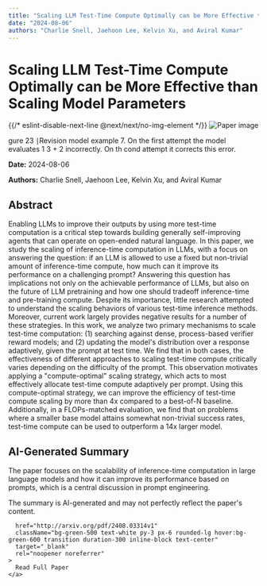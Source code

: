 ```yaml
---
title: "Scaling LLM Test-Time Compute Optimally can be More Effective than Scaling Model Parameters"
date: "2024-08-06"
authors: "Charlie Snell, Jaehoon Lee, Kelvin Xu, and Aviral Kumar"
---
```



<div className="bg-gray-800 text-white min-h-screen p-8">
  <h1 className="text-4xl font-bold mb-6">Scaling LLM Test-Time Compute Optimally can be More Effective than Scaling Model Parameters</h1>

  <div className="mb-8">
    {{/* eslint-disable-next-line @next/next/no-img-element */}}
    <img
      src="/images/papers/Scaling LLM Test-Time Compute Optimally can be More Effective than Scaling Model Parameters.png"
      alt="Paper image"
      className="w-full h-auto rounded-lg"
    />
    <p className="text-sm text-gray-400 mt-2">gure 23 ∣Revision model example 7. On the first attempt the model evaluates 1
3 + 2 incorrectly. On th
cond attempt it corrects this error.
</p>
  </div>

  <p className="text-gray-300 mb-2"><strong>Date:</strong> 2024-08-06</p>
  <p className="text-gray-300 italic mb-6"><strong>Authors:</strong> Charlie Snell, Jaehoon Lee, Kelvin Xu, and Aviral Kumar</p>

  <div className="bg-gray-700 p-6 rounded-lg mb-8">
    <h2 className="text-2xl font-semibold mb-4">Abstract</h2>
    <p>Enabling LLMs to improve their outputs by using more test-time computation is
a critical step towards building generally self-improving agents that can
operate on open-ended natural language. In this paper, we study the scaling of
inference-time computation in LLMs, with a focus on answering the question: if
an LLM is allowed to use a fixed but non-trivial amount of inference-time
compute, how much can it improve its performance on a challenging prompt?
Answering this question has implications not only on the achievable performance
of LLMs, but also on the future of LLM pretraining and how one should tradeoff
inference-time and pre-training compute. Despite its importance, little
research attempted to understand the scaling behaviors of various test-time
inference methods. Moreover, current work largely provides negative results for
a number of these strategies. In this work, we analyze two primary mechanisms
to scale test-time computation: (1) searching against dense, process-based
verifier reward models; and (2) updating the model's distribution over a
response adaptively, given the prompt at test time. We find that in both cases,
the effectiveness of different approaches to scaling test-time compute
critically varies depending on the difficulty of the prompt. This observation
motivates applying a "compute-optimal" scaling strategy, which acts to most
effectively allocate test-time compute adaptively per prompt. Using this
compute-optimal strategy, we can improve the efficiency of test-time compute
scaling by more than 4x compared to a best-of-N baseline. Additionally, in a
FLOPs-matched evaluation, we find that on problems where a smaller base model
attains somewhat non-trivial success rates, test-time compute can be used to
outperform a 14x larger model.</p>
  </div>

  <div className="bg-gray-700 p-6 rounded-lg mb-8">
    <h2 className="text-2xl font-semibold mb-4">AI-Generated Summary</h2>
    <p>The paper focuses on the scalability of inference-time computation in large language models and how it can improve its performance based on prompts, which is a central discussion in prompt engineering.</p>
  </div>

  <p className="text-sm text-gray-400 mt-8 mb-8">
    The summary is AI-generated and may not perfectly reflect the paper's content.
  </p>

  <div className="flex justify-center">
    
      href="http://arxiv.org/pdf/2408.03314v1"
      className="bg-green-500 text-white py-3 px-6 rounded-lg hover:bg-green-600 transition duration-300 inline-block text-center"
      target="_blank"
      rel="noopener noreferrer"
    >
      Read Full Paper
    </a>
  </div>
</div>
